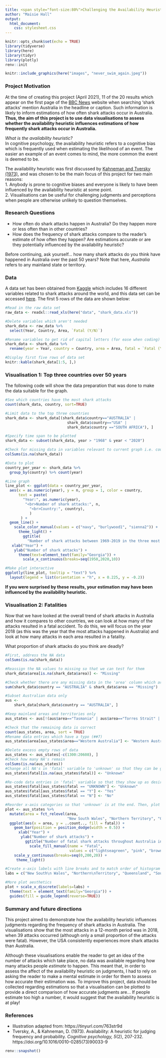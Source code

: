 ```yaml
---
title: <span style="font-size:80%">Challenging the Availability Heuristic with Data Visualistions
author: "Maisie Hall"
output: 
  html_document:
    css: stylesheet.css
---
```


<style type="text/css">
.main-container {
  max-width: 85%;
  margin-left: auto;
  margin-right: auto;
}
</style>

```r
knitr::opts_chunk$set(echo = TRUE)
library(tidyverse)
library(here)
library(tidyr)
library(plotly)
renv::init
```

```r
knitr::include_graphics(here("images", "never_swim_again.jpeg"))
```

### Project Motivation
At the time of creating this project (April 2021), 11 of the 20 results which appear on the first page of the [BBC News](https://www.bbc.co.uk/news) website when searching ‘shark attacks’ mention Australia in the headline or caption. Such information is likely to inform estimations of how often shark attacks occur in Australia. **Thus, the aim of this project is to use data visualisations to assess whether the availability heuristic influences estimations of how frequently shark attacks occur in Australia.**  

*What is the availability heuristic?*  
In cognitive psychology, the availability heuristic refers to a cognitive bias which is frequently used when estimating the likelihood of an event. The easier an example of an event comes to mind, the more common the event is deemed to be.

The availability heuristic was first discussed by [Kahneman and Tversky (1973)](https://www.sciencedirect.com/science/article/abs/pii/0010028573900339), and was chosen to be the main focus of this project for two main reasons:  
1. Anybody is prone to cognitive biases and everyone is likely to have been influenced by the availability heuristic at some point.  
2. Visualisations can be useful for challenging judgments and perceptions when people are otherwise unlikely to question themselves.

### Research Questions  
- How often do shark attacks happen in Australia? Do they happen more or less often than in other countries?  
- How does the frequency of shark attacks compare to the reader’s estimate of how often they happen? Are estimations accurate or are they potentially influenced by the availability heuristic?  

Before continuing, ask yourself… how many shark attacks do you think have happened in Australia over the past 50 years? Note that here, *Australia* refers to any mainland state or territory.

### Data
A data set has been obtained from [Kaggle](https://www.kaggle.com/) which includes 16 different variables related to shark attacks around the world, and this data set can be accessed [here](https://www.kaggle.com/ncsaayali/shark-attack-dataset). The first 5 rows of the data are shown below:

```r
#Read in the raw data set
raw_data <- readxl::read_xls(here("data", "shark_data.xls"))

#Delete variables which aren't needed
shark_data <- raw_data %>%
  select(Year, Country, Area, `Fatal (Y/N)`)

#Rename variables to get rid of capital letters (for ease when coding)
shark_data <- shark_data %>%
  rename(year = Year, country = Country, area = Area, fatal = `Fatal (Y/N)`)
```

```r
#Display first five rows of data set
knitr::kable(shark_data[1:5, ],)
```
### Visualisation 1: Top three countries over 50 years
The following code will show the data preparation that was done to make the data suitable for the graph.

```r
#See which countries have the most shark attacks
count(shark_data, country, sort=TRUE)

#Limit data to the top three countries
shark_data <- shark_data[(shark_data$country=="AUSTRALIA" |
                            shark_data$country=="USA" |
                            shark_data$country =="SOUTH AFRICA"), ]

#Specify time span to be plotted
shark_data <- subset(shark_data, year > "1968" & year < "2020")
```

```r
#Check for missing data in variables relevant to current graph i.e. country, year
colSums(is.na(shark_data))
```

```r
#Data to plot
country_per_year <- shark_data %>% 
  group_by(country) %>% count(year)

#Line graph
line_plot <- ggplot(data = country_per_year,
  aes(x = as.numeric(year), y = n, group = 1, color = country,
      text = paste(
        "Year:", as.numeric(year),
         "<br>Number of shark attacks:", n,
           "<br>Country:", country),
           )
       ) +
  geom_line() +
    scale_color_manual(values = c("navy", "burlywood1", "sienna2")) +
      theme_light() +
        ggtitle(
          "Number of shark attacks between 1969-2019 in the three most affected countries") +
   xlab("Year") + 
    ylab("Number of shark attacks") +
      theme(text=element_text(family="Georgia")) +
        scale_x_continuous(breaks=seq(1950,2020,10))

#Make plot interactive
ggplotly(line_plot, tooltip = "text") %>% 
  layout(legend = list(orientation = "h", x = 0.225, y = -0.2)) 
```

**If you were surprised by these results, your estimation may have been influenced by the availability heuristic.**

### Visualisation 2: Fatalities
Now that we have looked at the overall trend of shark attacks in Australia and how it compares to other countries, we can look at how many of the attacks resulted in a fatal accident. To do this, we will focus on the year 2018 (as this was the year that the most attacks happened in Australia) and look at how many attacks in each area resulted in a fatality.

What proportion of shark attacks do you think are deadly?

```r
#First, address the NA data
colSums(is.na(shark_data))

#Reassign the NA values to missing so that we can test for them
shark_data$area[is.na(shark_data$area)] <- "Missing"

#Check whether there are any missing data in the 'area' column which are related to Australia
sum(shark_data$country == "AUSTRALIA" & shark_data$area == "Missing")

#Subset Australian data only
aus <- 
	shark_data[shark_data$country == "AUSTRALIA", ]

#Keep mainland areas and territories only
aus_states <- aus[!(aus$area=="Tasmania" | aus$area=="Torres Strait" | aus$area=="Norfolk Island" | aus$area=="Territory of Cocos (Keeling) Islands"),]

#Check that the remaining data is correct
count(aus_states, area, sort = TRUE)
#Rename data entries which have a typo (##7)
aus_states$area[aus_states$area=="Westerm Australia"] <- "Western Australia"
```

```r
#Delete excess empty rows of data
aus_states <- aus_states[-c(1300:20608), ] 
#Check how many NA's remain
colSums(is.na(aus_states))
#Change all NA's in 'fatal' variable to 'unknown' so that they can be grouped and plotted
aus_states$fatal[is.na(aus_states$fatal)] <- "Unknown"

#Re-code data entries in 'fatal' variable so that they show up as desired in the legend
aus_states$fatal[aus_states$fatal == "UNKNOWN"] <- "Unknown"
aus_states$fatal[aus_states$fatal == "Y"] <- "Yes"
aus_states$fatal[aus_states$fatal == "N"] <- "No"
```

```r
#Reorder x-axis categories so that 'unknown' is at the end. Then, plot the graph
plot <- aus_states %>%
  mutate(area = fct_relevel(area,
                            "New South Wales", "Northern Territory", "Queensland", "South Australia", "Victoria", "Western Australia", "Area unknown")) %>% 
  ggplot(aes(x = area, y = ..count.., fill = fatal)) +
    geom_bar(position = position_dodge(width = 0.5)) +
      xlab("Year") +
       ylab("Number of shark attacks") +
         ggtitle("Number of fatal shark attacks throughout Australia in 2018") +
           scale_fill_manual(name = "Fatal", 
                             values = c("lightseagreen", "pink", "brown2")) +
    scale_y_continuous(breaks=seq(0,200,20)) +
     theme_light()

#Create x-axis labels with line breaks and to match order of histogram bars
labs = c("New South\n Wales", "Northern\nTerritory", "Queensland", "South\nAustralia", "Victoria", "Western\nAustralia", "Area\nunknown")

#More plot aesthetics
plot + scale_x_discrete(labels=labs) +
  theme(text = element_text(family="Georgia")) +
  guides(fill = guide_legend(reverse=TRUE))
```

### Summary and future directions
This project aimed to demonstrate how the availability heuristic influences judgments regarding the frequency of shark attacks in Australia. The visualisations show that the most attacks in a 12-month period was in 2018, when 39 attacks occurred (although only a small proportion of the attacks were fatal). However, the USA consistently experiences more shark attacks than Australia.

Although these visualisations enable the reader to get an idea of the number of attacks which take place, no data was available regarding how many attacks people *estimate* to happen. This meant that, in order to assess the affect of the availability heuristic on judgments, I had to rely on asking the reader to make a mental estimate in order for them to assess how accurate their estimation was. To improve this project, data should be collected regarding estimations so that a visualisation can be plotted to provide a direct comparison of how accurate judgments are... If people estimate too high a number, it would suggest that the availability heuristic is at play!

### References  
- Illustration adapted from: https://tinyurl.com/763str9d  
- Tversky, A., & Kahneman, D. (1973). Availability: A heuristic for judging frequency and probability. *Cognitive psychology, 5*(2), 207-232. https://doi.org/10.1016/0010-0285(73)90033-9

```r
renv::snapshot()
```